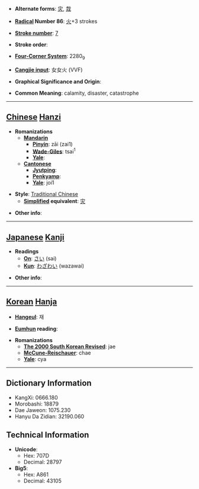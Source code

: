 * '''Alternate forms''': [[灾]], [[烖]]

* '''[[Wiktionary:Chinese radical index| Radical]] Number 86''': [[Wiktionary:Chinese radical index 火|火]]+3 strokes

* '''[[Wiktionary:Chinese total strokes index|Stroke number]]''': [[Wiktionary:Chinese total strokes index 7|7]]

* '''Stroke order''': 

* '''[[Wiktionary:Chinese four corner index|Four-Corner System]]''': 2280<sub>9</sub>

* '''[[Wiktionary:Chinese Cangjie index|Cangjie input]]''': 女女火 (VVF)

* '''Graphical Significance and Origin''': 

* '''Common Meaning''': calamity, disaster, catastrophe

----

== [[Chinese]] [[Hanzi]] ==

* '''Romanizations'''
** '''[[Mandarin]]'''
*** '''[[Pinyin]]''': zāi (zai1)
*** '''[[Wade-Giles]]''': tsai<sup>1</sup>
*** '''[[Yale]]''': 
** '''[[Cantonese]]'''
*** '''[[Jyutping]]''':
*** '''[[Penkyamp]]''': 
*** '''[[Yale]]''': joi1

* '''Style''': [[Traditional Chinese]] 
** '''[[Simplified Chinese|Simplified]] equivalent''': [[灾]]

* '''Other info''': 

----

== [[Japanese]] [[Kanji]] ==

* '''Readings'''
** '''[[On]]''': [[さい]] (sai)
** '''[[Kun]]''': [[わざわい]] (wazawai)

* '''Other info''':  

----

== [[Korean]] [[Hanja]] ==

* '''[[Hangeul]]''': 재

* '''[[Eumhun]] reading''': 

* '''Romanizations'''
** '''[[The 2000 South Korean Revised Romanization|The 2000 South Korean Revised]]''': jae
** '''[[McCune-Reischauer]]''': chae
** '''[[Yale]]''': cya

----

== Dictionary Information ==

* KangXi: 0666.180
* Morobashi: 18879
* Dae Jaweon: 1075.230
* Hanyu Da Zidian: 32190.060

== Technical Information ==

* '''Unicode''':
** Hex: 707D
** Decimal: 28797
* '''Big5''':
** Hex: A861
** Decimal: 43105